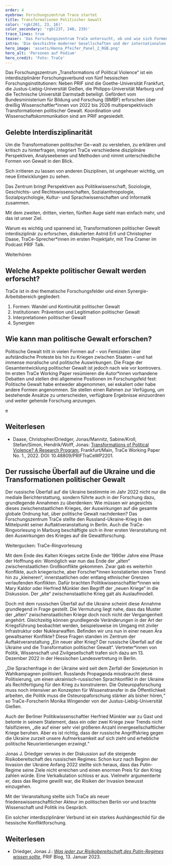 ```yaml
---
order: 4
eyebrow: Forschungszentrum Trace startet
title: Transformationen Politischer Gewalt
color: 'rgb(201, 23, 16)'
color_secondary: 'rgb(237, 240, 239)'
trace_lines: true
teaser: 'Das Forschungszentrum TraCe untersucht, ob und wie sich Formen von politischer Gewalt verändern – zum Beispiel im Krieg zwischen Russland und Ukraine.'
intro: 'Die Geschichte moderner Gesellschaften und der internationalen Beziehungen wird üblicherweise als ein schrittweiser Verzicht auf Gewalt erzählt. Von einer Überwindung politischer Gewalt kann allerdings keine Rede sein. Aktuelle Tendenzen weisen vielmehr in die entgegengesetzte Richtung: Das weltweite Konfliktgeschehen hat an Intensität wieder zugenommen; Globalisierung und technologischer Wandel ermöglichen neue Formen kriegerischer und terroristischer Gewalt. Diese Entwicklungen verweisen auf Transformationen, die existierende Normen und Praktiken zur Einhegung politischer Gewalt herausfordern. Das Forschungszentrum „Transformations of Political Violence“ (TraCe) untersucht diese Entwicklungen mit dem Ziel, die Konsequenzen für den innergesellschaftlichen und internationalen Frieden zu identifizieren und Strategien zur Eindämmung politischer Gewalt unter den sich verändernden Bedingungen zu entwickeln.'
hero_image: 'assets/Hanna_Pfeifer_Panel_2_RGB.png'
hero_alt: 'Personen auf Podium'
hero_credit: 'Foto: TraCe'
---
```


<Callout eyebrow="Infobox" title="Wer ist TraCe?" expandable={false}>

Das Forschungszentrum „Transformations of Political Violence“ ist ein interdisziplinärer Forschungsverbund von fünf hessischen Forschungsinstitutionen: Neben PRIF sind die Goethe-Universität Frankfurt, die Justus-Liebig-Universität Gießen, die Philipps-Universität Marburg und die Technische Universität Darmstadt beteiligt. Gefördert vom Bundesministerium für Bildung und Forschung (BMBF) erforschen über dreißig Wissenschaftler\*innen von 2022 bis 2026 multiperspektivisch Transformationen politischer Gewalt. Koordination und Wissenschaftskommunikation sind am PRIF angesiedelt.

</Callout>

## Gelebte Interdisziplinarität

Um die Transformationen politischer Ge¬walt zu verstehen, zu erklären und kritisch zu hinterfragen, integriert TraCe verschiedene disziplinäre Perspektiven, Analyseebenen und Methoden und nimmt unterschiedliche Formen von Gewalt in den Blick.

<Quote cite="Christopher Daase, PRIF TALK vom 23.03.2023">

Sich irritieren zu lassen von anderen Disziplinen, ist ungeheuer wichtig, um neue Entwicklungen zu sehen.

</Quote>

Das Zentrum bringt Perspektiven aus Politikwissenschaft, Soziologie, Geschichts- und Rechtswissenschaften, Sozialanthropologie, Sozialpsychologie, Kultur- und Sprachwissenschaften und Informatik zusammen.

<Quote cite="Astrid Erll, PRIF TALK vom 23.03.2023">

Mit dem zweiten, dritten, vierten, fünften Auge sieht man einfach mehr, und das ist unser Ziel.

</Quote>

Warum es wichtig und spannend ist, Transformationen politischer Gewalt interdisziplinär zu erforschen, diskutierten Astrid Erll und Christopher Daase, TraCe-Sprecher\*innen im ersten Projektjahr, mit Tina Cramer im Podcast PRIF Talk.

<CallToAction url="https://blog.prif.org/2023/03/23/podcast-006-die-transformation-politischer-gewalt/">

Weiterhören

</CallToAction>

## Welche Aspekte politischer Gewalt werden erforscht?

TraCe ist in drei thematische Forschungsfelder und einen Synergie-Arbeitsbereich gegliedert:

1. Formen: Wandel und Kontinuität politischer Gewalt
2. Institutionen: Prävention und Legitimation politischer Gewalt
3. Interpretationen politischer Gewalt
4. Synergien

## Wie kann man politische Gewalt erforschen?

<Aside title="Die Partner">

<Figure
src="assets/hessenskizze_29062022.png"
caption="Marburg, Gießen, Frankfurt und Darmstadt: Die Standorte der beteiligten Institutionen"
credit="Grafik: Anja Feix"
alt="Karte von Hesen mit Pins in Marburg, Gießen, Frankfurt und Darmstadt"/>

</Aside>

Politische Gewalt tritt in vielen Formen auf – von Femiziden über aufständische Proteste bis hin zu Kriegen zwischen Staaten – und hat immense moralische und politische Auswirkungen. Die Frage der Gesamtentwicklung politischer Gewalt ist jedoch nach wie vor kontrovers. Im ersten TraCe Working Paper resümieren die Autor\*innen vorhandene Debatten und stellen drei allgemeine Positionen im Forschungsfeld fest: Politische Gewalt habe entweder abgenommen, sei eskaliert oder habe andere Formen angenommen. Sie stellen einen Rahmen zur Verfügung, um bestehende Ansätze zu unterscheiden, verfügbare Ergebnisse einzuordnen und weiter gehende Forschung anzuregen.


<Notes>e

## Weiterlesen

- Daase, Christopher/Driedger, Jonas/Mannitz, Sabine/Kroll, Stefan/Simon, Hendrik/Wolff, Jonas: [Transformations of Political Violence? A Research Program](https://www.hsfk.de/publikationen/publikationssuche/publikation/transformations-of-political-violence), Frankfurt/Main, TraCe Working Paper No. 1., 2022. DOI: 10.48809/PRIFTraCeWP2201.

</Notes>

## Der russische Überfall auf die Ukraine und die Transformationen politischer Gewalt

Der russische Überfall auf die Ukraine bestimmte im Jahr 2022 nicht nur die mediale Berichterstattung, sondern führte auch in der Forschung dazu, grundlegende Annahmen zu überdenken: Wie müssen wir angesichts dieses zwischenstaatlichen Krieges, der Auswirkungen auf die gesamte globale Ordnung hat, über politische Gewalt nachdenken? Das Forschungszentrum TraCe stellte den Russland-Ukraine-Krieg in den Mittelpunkt seiner Auftaktveranstaltung in Berlin. Auch die TraCe-Ringvorlesung in Marburg beschäftigte sich in ihrer ersten Veranstaltung mit den Auswirkungen des Krieges auf die Gewaltforschung.

<CallToAction url="https://www.youtube.com/playlist?list=PL1C4xyaOmvcN2iJrhThAMMgtW7oplfbgm">

Weitergucken: TraCe-Ringvorlesung

</CallToAction>

Mit dem Ende des Kalten Krieges setzte Ende der 1990er Jahre eine Phase der Hoffnung ein: Womöglich war nun das Ende der „alten“ zwischenstaatlichen Großkonflikte gekommen. Zwar gab es weiterhin Konflikte, auch kriegerische, aber Forscher\*innen konstatierten einen Trend hin zu „kleineren“, innerstaatlichen oder entlang ethnischer Grenzen verlaufenden Konflikten. Dafür brachten Politikwissenschaftler\*innen wie Mary Kaldor oder Herfried Münkler den Begriff der „neuen Kriege“ in die Diskussion. Der „alte“ zwischenstaatliche Krieg galt als Auslaufmodell.

Doch mit dem russischen Überfall auf die Ukraine scheint diese Annahme grundlegend in Frage gestellt. Die Vermutung liegt nahe, dass das Muster der „alten“ zwischenstaatlichen Kriege doch noch nicht der Vergangenheit angehört. Gleichzeitig können grundlegende Veränderungen in der Art der Kriegsführung beobachtet werden, beispielsweise im Umgang mit ziviler Infrastruktur oder Nuklearwaffen. Befinden wir uns nun in einer neuen Ära gewaltsamer Konflikte? Diese Fragen standen im Zentrum der Auftaktveranstaltung „Ein neuer alter Krieg? Der russische Überfall auf die Ukraine und die Transformation politischer Gewalt“. Vertreter\*innen von Politik, Wissenschaft und Zivilgesellschaft trafen sich dazu am 13. Dezember 2022 in der Hessischen Landesvertretung in Berlin.

<Callout eyebrow="Infobox" title="Welche Rolle spielt Sprache?" expandable={false}>

„Die Sprachenfrage in der Ukraine wird seit dem Zerfall der Sowjetunion in Wahlkampagnen politisiert. Russlands Propaganda missbraucht diese Politisierung, um einen ukrainisch-russischen Sprachkonflikt in der Ukraine als Rechtfertigung für den Krieg zu konstruieren. Die Osteuropaforschung muss noch intensiver an Konzepten für Wissenstransfer in die Öffentlichkeit arbeiten, die Politik muss die Osteuropaforschung stärker als bisher hören,“ so TraCe-Forscherin Monika Wingender von der Justus-Liebig-Universität Gießen.

</Callout>

Auch der Berliner Politikwissenschaftler Herfried Münkler war zu Gast und betonte in seinem Statement, dass ein oder zwei Kriege zwar Trends nicht falsifizieren, „die auf einer sehr viel größeren Anzahl innergesellschaftlicher Kriege beruhen. Aber es ist richtig, dass der russische Angriffskrieg gegen die Ukraine zurzeit unsere Aufmerksamkeit auf sich zieht und erhebliche politische Neuorientierungen erzwingt.“

Jonas J. Driedger verwies in der Diskussion auf die steigende Risikobereitschaft des russischen Regimes: Schon kurz nach Beginn der Invasion der Ukraine Anfang 2022 stellte sich heraus, dass das Putin-Regime seine Ziele nicht erreichen und einen enormen Preis für den Krieg zahlen würde. Eine Verkalkulation schloss er aus. Vielmehr argumentierte er, dass das Regime gewillt war, die Risiken der Invasion bewusst einzugehen.

Mit der Veranstaltung stellte sich TraCe als neuer friedenswissenschaftlicher Akteur im politischen Berlin vor und brachte Wissenschaft und Politik ins Gespräch.

<Quote cite="Angela Dorn, Hessische Staatsministerin für Wissenschaft und Kunst, bei der Auftaktveranstaltung">

Ein solcher interdisziplinärer Verbund ist ein starkes Aushängeschild für die hessische Konfliktforschung.

</Quote>

<Notes>

## Weiterlesen

- Driedger, Jonas J.: _[Was jeder zur Risikobereitschaft des Putin-Regimes wissen sollte](https://blog.prif.org/2023/01/13/was-jeder-zur-risikobereitschaft-des-putin-regimes-wissen-sollte/)_, PRIF Blog, 13. Januar 2023.

</Notes>
